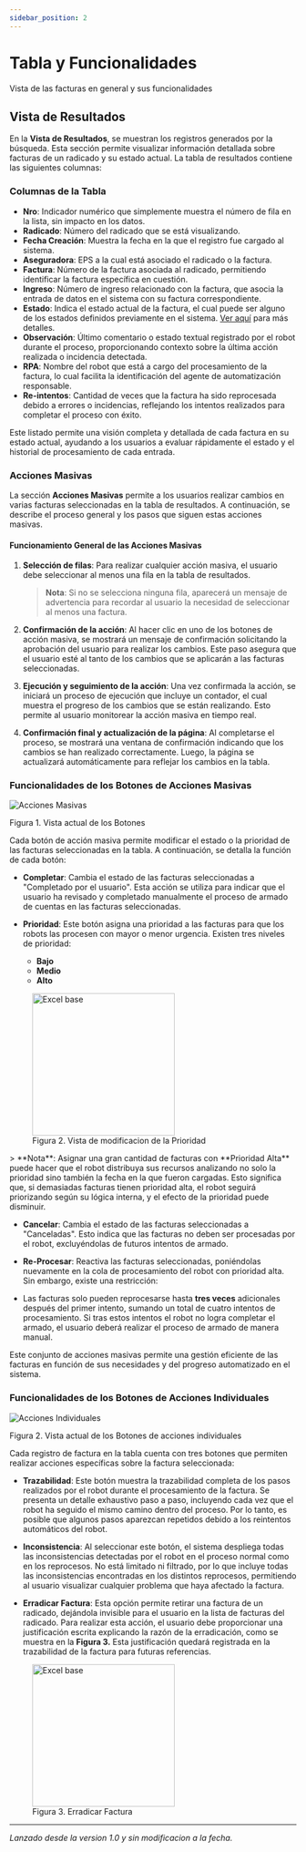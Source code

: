 ```yaml
---
sidebar_position: 2
---
```


# Tabla y Funcionalidades
Vista de las facturas en general y sus funcionalidades

## Vista de Resultados
En la **Vista de Resultados**, se muestran los registros generados por la búsqueda. Esta sección permite visualizar información detallada sobre facturas de un radicado 
y su estado actual. La tabla de resultados contiene las siguientes columnas:

### Columnas de la Tabla

- **Nro**: Indicador numérico que simplemente muestra el número de fila en la lista, sin impacto en los datos.
- **Radicado**: Número del radicado que se está visualizando.
- **Fecha Creación**: Muestra la fecha en la que el registro fue cargado al sistema.
- **Aseguradora**: EPS a la cual está asociado el radicado o la factura.
- **Factura**: Número de la factura asociada al radicado, permitiendo identificar la factura específica en cuestión.
- **Ingreso**: Número de ingreso relacionado con la factura, que asocia la entrada de datos en el sistema con su factura correspondiente.
- **Estado**: Indica el estado actual de la factura, el cual puede ser alguno de los estados definidos previamente en el sistema. [Ver aquí](http://localhost:3000/docs/intro#estados-de-los-distintos-procesos) para más detalles.
- **Observación**: Último comentario o estado textual registrado por el robot durante el proceso, proporcionando contexto sobre la última acción realizada o incidencia detectada.
- **RPA**: Nombre del robot que está a cargo del procesamiento de la factura, lo cual facilita la identificación del agente de automatización responsable.
- **Re-intentos**: Cantidad de veces que la factura ha sido reprocesada debido a errores o incidencias, reflejando los intentos realizados para completar el proceso con éxito.

Este listado permite una visión completa y detallada de cada factura en su estado actual, ayudando a los usuarios a evaluar rápidamente el estado y el historial de procesamiento de cada entrada.

### Acciones Masivas

La sección **Acciones Masivas** permite a los usuarios realizar cambios en varias facturas seleccionadas en la tabla de resultados. A continuación, se describe el proceso general y los pasos que siguen estas acciones masivas.

#### Funcionamiento General de las Acciones Masivas

1. **Selección de filas**: Para realizar cualquier acción masiva, el usuario debe seleccionar al menos una fila en la tabla de resultados. 
   > **Nota**: Si no se selecciona ninguna fila, aparecerá un mensaje de advertencia para recordar al usuario la necesidad de seleccionar al menos una factura.

2. **Confirmación de la acción**: Al hacer clic en uno de los botones de acción masiva, se mostrará un mensaje de confirmación solicitando la aprobación del usuario para realizar los cambios. Este paso asegura que el usuario esté al tanto de los cambios que se aplicarán a las facturas seleccionadas.

3. **Ejecución y seguimiento de la acción**: Una vez confirmada la acción, se iniciará un proceso de ejecución que incluye un contador, el cual muestra el progreso de los cambios que se están realizando. Esto permite al usuario monitorear la acción masiva en tiempo real.

4. **Confirmación final y actualización de la página**: Al completarse el proceso, se mostrará una ventana de confirmación indicando que los cambios se han realizado correctamente. Luego, la página se actualizará automáticamente para reflejar los cambios en la tabla.

### Funcionalidades de los Botones de Acciones Masivas
![Acciones Masivas](./img/ButonsActionMasive.png)
<div style={{ textAlign: "left", fontStyle: "italic", color: "gray" }}>
  Figura 1. Vista actual de los Botones
</div>

Cada botón de acción masiva permite modificar el estado o la prioridad de las facturas seleccionadas en la tabla. A continuación, se detalla la función de cada botón:

- **Completar**: Cambia el estado de las facturas seleccionadas a "Completado por el usuario". Esta acción se utiliza para indicar que el usuario ha revisado y completado manualmente el proceso de armado de cuentas en las facturas seleccionadas.

- **Prioridad**: Este botón asigna una prioridad a las facturas para que los robots las procesen con mayor o menor urgencia. Existen tres niveles de prioridad:
  - **Bajo**
  - **Medio**
  - **Alto**

<figure style={{ textAlign: 'center' }}>
  <img src="/img/facturas/prioridad.png" alt="Excel base" width="250" />
  <figcaption style={{ fontStyle: 'italic', color: 'gray' }}>Figura 2. Vista de modificacion de la Prioridad</figcaption>
</figure>
   > **Nota**: Asignar una gran cantidad de facturas con **Prioridad Alta** puede hacer que el robot distribuya sus recursos analizando no solo la prioridad sino también la fecha en la que fueron cargadas. Esto significa que, si demasiadas facturas tienen prioridad alta, el robot seguirá priorizando según su lógica interna, y el efecto de la prioridad puede disminuir.

- **Cancelar**: Cambia el estado de las facturas seleccionadas a "Canceladas". Esto indica que las facturas no deben ser procesadas por el robot, excluyéndolas de futuros intentos de armado.

- **Re-Procesar**: Reactiva las facturas seleccionadas, poniéndolas nuevamente en la cola de procesamiento del robot con prioridad alta. Sin embargo, existe una restricción:
- Las facturas solo pueden reprocesarse hasta **tres veces** adicionales después del primer intento, sumando un total de cuatro intentos de procesamiento. Si tras estos intentos el robot no logra completar el armado, el usuario deberá realizar el proceso de armado de manera manual.

Este conjunto de acciones masivas permite una gestión eficiente de las facturas en función de sus necesidades y del progreso automatizado en el sistema.

### Funcionalidades de los Botones de Acciones Individuales
![Acciones Individuales](./img/ButonsActionIndividual.png)
<div style={{ textAlign: "left", fontStyle: "italic", color: "gray" }}>
  Figura 2. Vista actual de los Botones de acciones individuales
</div>

Cada registro de factura en la tabla cuenta con tres botones que permiten realizar acciones específicas sobre la factura seleccionada:

- **Trazabilidad**: Este botón muestra la trazabilidad completa de los pasos realizados por el robot durante el procesamiento de la factura. 
Se presenta un detalle exhaustivo paso a paso, incluyendo cada vez que el robot ha seguido el mismo camino dentro del proceso. Por lo tanto, es posible que 
algunos pasos aparezcan repetidos debido a los reintentos automáticos del robot.

- **Inconsistencia**: Al seleccionar este botón, el sistema despliega todas las inconsistencias detectadas por el robot en el proceso normal como en los reprocesos. 
No está limitado ni filtrado, por lo que incluye todas las inconsistencias encontradas en los distintos reprocesos, permitiendo al usuario visualizar cualquier
problema que haya afectado la factura.

- **Erradicar Factura**: Esta opción permite retirar una factura de un radicado, dejándola invisible para el usuario en la lista de facturas del radicado. 
Para realizar esta acción, el usuario debe proporcionar una justificación escrita explicando la razón de la erradicación, como se muestra en la **Figura 3.**
Esta justificación quedará registrada en la trazabilidad de la factura para futuras referencias.
<figure style={{ textAlign: 'center' }}>
  <img src="/img/facturas/erradicarFactura.png" alt="Excel base" width="250" />
  <figcaption style={{ fontStyle: 'italic', color: 'gray' }}>Figura 3. Erradicar Factura</figcaption>
</figure>




---
_Lanzado desde la version 1.0 y sin modificacion a la fecha._
